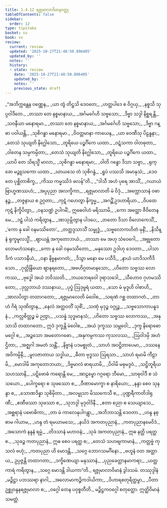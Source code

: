 ```yaml
---
title: 1.4.12 ရဇ္ဇုမာလာဝိမာနဝတ္ထု
tableOfContents: false
sidebar:
  order: 12
type: tipitaka
basket: su
book: vv
review:
  current: review
  updated: '2025-10-27T21:48:50.896405'
  updated_by: ''
  notes: ''
  history:
  - state: review
    date: '2025-10-27T21:48:50.896405'
    updated_by: ''
    notes: ''
    previous_state: draft
---
```



<ReviewStatus review={frontmatter.review} showDetails={true} />

<HypothesisAnnotation frontmatter={frontmatter} />

<DynamicBreadcrumb />

<Division number="826" book="vv" e="ch" v="19" p="69">

<Paragraph number="664" type="verses" book="vv">
_“အဘိက္ကန္တေန ဝဏ္ဏေန,_  
_ယာ တွံ တိဋ္ဌသိ ဒေဝတေ;_  
_ဟတ္ထပါဒေ စ ဝိဂ္ဂယှ,_  
_နစ္စသိ သုပ္ပဝါဒိတေ._  

</Paragraph>

</Division>
<Division number="827" book="vv" e="ch" v="19" p="69">

<Paragraph number="665" type="verses" book="vv">
_တဿာ တေ နစ္စမာနာယ,_  
_အင်္ဂမင်္ဂေဟိ သဗ္ဗသော;_  
_ဒိဗ္ဗာ သဒ္ဒါ နိစ္ဆရန္တိ,_  
_သဝနီယာ မနောရမာ._  

</Paragraph>

</Division>
<Division number="828" book="vv" e="ch" v="19" p="69">

<Paragraph number="666" type="verses" book="vv">
_တဿာ တေ နစ္စမာနာယ,_  
_အင်္ဂမင်္ဂေဟိ သဗ္ဗသော;_  
_ဒိဗ္ဗာ ဂန္ဓာ ပဝါယန္တိ,_  
_သုစိဂန္ဓာ မနောရမာ._  

</Paragraph>

</Division>
<Division number="829" book="vv" e="ch" v="19" p="69">

<Paragraph number="667" type="verses" book="vv">
_ဝိဝတ္တမာနာ ကာယေန,_  
_ယာ ဝေဏီသု ပိဠန္ဓနာ;_  
_တေသံ သုယျတိ နိဂ္ဃေါသော,_  
_တူရိယေ ပဉ္စင်္ဂိကေ ယထာ._  

</Paragraph>

</Division>
<Division number="830" book="vv" e="ch" v="19" p="69">

<Paragraph number="668" type="verses" book="vv">
_ဝဋံသကာ ဝါတဓုတာ,_  
_ဝါတေန သမ္ပကမ္ပိတာ;_  
_တေသံ သုယျတိ နိဂ္ဃေါသော,_  
_တူရိယေ ပဉ္စင်္ဂိကေ ယထာ._  

</Paragraph>

</Division>
<Division number="831" book="vv" e="ch" v="19" p="69">

<Paragraph number="669" type="verses" book="vv">
_ယာပိ တေ သိရသ္မိံ မာလာ,_  
_သုစိဂန္ဓာ မနောရမာ;_  
_ဝါတိ ဂန္ဓော ဒိသာ သဗ္ဗာ,_  
_ရုက္ခော မဉ္ဇူသကော ယထာ._  

</Paragraph>

</Division>
<Division number="832" book="vv" e="ch" v="19" p="69">

<Paragraph number="670" type="verses" book="vv">
_ဃာယသေ တံ သုစိဂန္ဓံ,_  
_ရူပံ ပဿသိ အမာနုသံ;_  
_ဒေဝတေ ပုစ္ဆိတာစိက္ခ,_  
_ကိဿ ကမ္မဿိဒံ ဖလန်”တိ._  

</Paragraph>

</Division>
<Division number="833" book="vv" e="ch" v="19" p="69">

<Paragraph number="671" type="verses" book="vv">
_“ဒါသီ အဟံ ပုရေ အာသိံ,_  
_ဂယာယံ ဗြာဟ္မဏဿဟံ;_  
_အပ္ပပုညာ အလက္ခိကာ,_  
_ရဇ္ဇုမာလာတိ မံ ဝိဒုံ._  

</Paragraph>

</Division>
<Division number="834" book="vv" e="ch" v="19" p="69">

<Paragraph number="672" type="verses" book="vv">
_အက္ကောသာနံ ဝဓာနဉ္စ,_  
_တဇ္ဇနာယ စ ဥဂ္ဂတာ;_  
_ကုဋံ ဂဟေတွာ နိက္ခမ္မ,_  
_အဂဉ္ဆိံ ဥဒဟာရိယာ._  

</Paragraph>

</Division>
<Division number="835" book="vv" e="ch" v="19" p="70">

<Paragraph number="673" type="verses" book="vv">
_ဝိပထေ ကုဋံ နိက္ခိပိတွာ,_  
_ဝနသဏ္ဍံ ဥပါဂမိံ;_  
ဣဓေဝါဟံ မရိဿာမိ,_  
_ကော အတ္ထော ဇီဝိတေန မေ._  

</Paragraph>

</Division>
<Division number="836" book="vv" e="ch" v="19" p="70">

<Paragraph number="674" type="verses" book="vv">
_ဒဠှံ ပါသံ ကရိတွာန,_  
_အာသုမ္ဘိတွာန ပါဒပေ;_  
_တတော ဒိသာ ဝိလောကေသိံ,_  
_‘ကော နု ခေါ ဝနမဿိတော’._  

</Paragraph>

</Division>
<Division number="837" book="vv" e="ch" v="19" p="70">

<Paragraph number="675" type="verses" book="vv">
_တတ္ထဒ္ဒသာသိံ သမ္ဗုဒ္ဓံ,_  
_သဗ္ဗလောကဟိတံ မုနိံ;_  
_နိသိန္နံ ရုက္ခမူလသ္မိံ,_  
_ဈာယန္တံ အကုတောဘယံ._  

</Paragraph>

</Division>
<Division number="838" book="vv" e="ch" v="19" p="70">

<Paragraph number="676" type="verses" book="vv">
_တဿာ မေ အဟု သံဝေဂေါ,_  
_အဗ္ဘုတော လောမဟံသနော;_  
_ကော နု ခေါ ဝနမဿိတော,_  
_မနုဿော ဥဒါဟု ဒေဝတာ._  

</Paragraph>

</Division>
<Division number="839" book="vv" e="ch" v="19" p="70">

<Paragraph number="677" type="verses" book="vv">
_ပါသာဒိကံ ပသာဒနီယံ,_  
_ဝနာ နိဗ္ဗနမာဂတံ;_  
_ဒိသွာ မနော မေ ပသီဒိ,_  
_နာယံ ယာဒိသကီဒိသော._  

</Paragraph>

</Division>
<Division number="840" book="vv" e="ch" v="19" p="70">

<Paragraph number="678" type="verses" book="vv">
_ဂုတ္တိန္ဒြိယော ဈာနရတော,_  
_အဗဟိဂ္ဂတမာနသော;_  
_ဟိတော သဗ္ဗဿ လောကဿ,_  
_ဗုဒ္ဓေါ အယံ ဘဝိဿတိ._  

</Paragraph>

</Division>
<Division number="841" book="vv" e="ch" v="19" p="70">

<Paragraph number="679" type="verses" book="vv">
_ဘယဘေရဝေါ ဒုရာသဒေါ,_  
_သီဟောဝ ဂုဟမဿိတော;_  
_ဒုလ္လဘာယံ ဒဿနာယ,_  
_ပုပ္ဖံ ဩဒုမ္ဗရံ ယထာ._  

</Paragraph>

</Division>
<Division number="842" book="vv" e="ch" v="19" p="70">

<Paragraph number="680" type="verses" book="vv">
_သော မံ မုဒူဟိ ဝါစာဟိ,_  
_အာလပိတွာ တထာဂတော;_  
_ရဇ္ဇုမာလေတိ မံဝေါစ,_  
_သရဏံ ဂစ္ဆ တထာဂတံ._  

</Paragraph>

</Division>
<Division number="843" book="vv" e="ch" v="19" p="70">

<Paragraph number="681" type="verses" book="vv">
_တာဟံ ဂိရံ သုဏိတွာန,_  
_နေလံ အတ္ထဝတိံ သုစိံ;_  
_သဏှံ မုဒုဉ္စ ဝဂ္ဂုဉ္စ,_  
_သဗ္ဗသောကာပနူဒနံ._  

</Paragraph>

</Division>
<Division number="844" book="vv" e="ch" v="19" p="70">

<Paragraph number="682" type="verses" book="vv">
_ကလ္လစိတ္တဉ္စ မံ ဉတွာ,_  
_ပသန္နံ သုဒ္ဓမာနသံ;_  
_ဟိတော သဗ္ဗဿ လောကဿ,_  
_အနုသာသိ တထာဂတော._  

</Paragraph>

</Division>
<Division number="845" book="vv" e="ch" v="19" p="70">

<Paragraph number="683" type="verses" book="vv">
ဣဒံ ဒုက္ခန္တိ မံဝေါစ,_  
_အယံ ဒုက္ခဿ သမ္ဘဝေါ;_  
_ဒုက္ခ နိရောဓော မဂ္ဂေါ စ,_  
_အဉ္ဇသော အမတောဂဓော._  

</Paragraph>

</Division>
<Division number="846" book="vv" e="ch" v="19" p="71">

<Paragraph number="684" type="verses" book="vv">
_အနုကမ္ပကဿ ကုသလဿ,_  
_ဩဝါဒမှိ အဟံ ဌိတာ;_  
_အဇ္ဈဂါ အမတံ သန္တိံ,_  
_နိဗ္ဗာနံ ပဒမစ္စုတံ._  

</Paragraph>

</Division>
<Division number="847" book="vv" e="ch" v="19" p="71">

<Paragraph number="685" type="verses" book="vv">
_သာဟံ အဝဋ္ဌိတာပေမာ,_  
_ဒဿနေ အဝိကမ္ပိနီ;_  
_မူလဇာတာယ သဒ္ဓါယ,_  
_ဓီတာ ဗုဒ္ဓဿ ဩရသာ._  

</Paragraph>

</Division>
<Division number="848" book="vv" e="ch" v="19" p="71">

<Paragraph number="686" type="verses" book="vv">
_သာဟံ ရမာမိ ကီဠာမိ,_  
_မောဒါမိ အကုတောဘယာ;_  
_ဒိဗ္ဗမာလံ ဓာရယာမိ,_  
_ပိဝါမိ မဓုမဒ္ဒဝံ._  

</Paragraph>

</Division>
<Division number="849" book="vv" e="ch" v="19" p="71">

<Paragraph number="687" type="verses" book="vv">
_သဋ္ဌိတူရိယသဟဿာနိ,_  
_ပဋိဗောဓံ ကရောန္တိ မေ;_  
_အာဠမ္ဗော ဂဂ္ဂရော ဘီမော,_  
_သာဓုဝါဒီ စ သံသယော._  

</Paragraph>

</Division>
<Division number="850" book="vv" e="ch" v="19" p="71">

<Paragraph number="688" type="verses" book="vv">
_ပေါက္ခရော စ သုဖဿော စ,_  
_ဝီဏာမောက္ခာ စ နာရိယော;_  
_နန္ဒာ စေဝ သုနန္ဒာ စ,_  
_သောဏဒိန္နာ သုစိမှိတာ._  

</Paragraph>

</Division>
<Division number="851" book="vv" e="ch" v="19" p="71">

<Paragraph number="689" type="verses" book="vv">
_အလမ္ဗုသာ မိဿကေသီ စ,_  
_ပုဏ္ဍရီကာတိဒါရုဏီ;_  
_ဧဏီဖဿာ သုဖဿာ စ,_  
_သုဘဒ္ဒါ မုဒုဝါဒိနီ._  

</Paragraph>

</Division>
<Division number="852" book="vv" e="ch" v="19" p="71">

<Paragraph number="690" type="verses" book="vv">
_ဧတာ စညာ စ သေယျာသေ,_  
_အစ္ဆရာနံ ပဗောဓိကာ;_  
_တာ မံ ကာလေနုပါဂန္တွာ,_  
_အဘိဘာသန္တိ ဒေဝတာ._  

</Paragraph>

</Division>
<Division number="853" book="vv" e="ch" v="19" p="71">

<Paragraph number="691" type="verses" book="vv">
_ဟန္ဒ နစ္စာမ ဂါယာမ,_  
_ဟန္ဒ တံ ရမယာမသေ;_  
_နယိဒံ အကတပုညာနံ,_  
_ကတပုညာနမေဝိဒံ._  

</Paragraph>

</Division>
<Division number="854" book="vv" e="ch" v="19" p="71">

<Paragraph number="692" type="verses" book="vv">
_အသောကံ နန္ဒနံ ရမ္မံ,_  
_တိဒသာနံ မဟာဝနံ;_  
_သုခံ အကတပုညာနံ,_  
ဣဓ နတ္ထိ ပရတ္ထ စ._  

</Paragraph>

</Division>
<Division number="855" book="vv" e="ch" v="19" p="71">

<Paragraph number="693" type="verses" book="vv">
_သုခဉ္စ ကတပုညာနံ,_  
ဣဓ စေဝ ပရတ္ထ စ;_  
_တေသံ သဟဗျကာမာနံ,_  
_ကတ္တဗ္ဗံ ကုသလံ ဗဟုံ;_  
_ကတပုညာ ဟိ မောဒန္တိ,_  
_သဂ္ဂေ ဘောဂသမင်္ဂိနော._  

</Paragraph>

</Division>
<Division number="856" book="vv" e="ch" v="19" p="71">

<Paragraph number="694" type="verses" book="vv">
_ဗဟူနံ ဝတ အတ္ထာယ,_  
ဥပ္ပဇ္ဇန္တိ တထာဂတာ;_  
_ဒက္ခိဏေယျာ မနုဿာနံ,_  
_ပုညခေတ္တာနမာကရာ;_  
_ယတ္ထ ကာရံ ကရိတွာန,_  
_သဂ္ဂေ မောဒန္တိ ဒါယကာ”တိ._  


</Paragraph>
</Division>

<Paragraph number="695" type="center" book="vv">
ရဇ္ဇုမာလာဝိမာနံ ဒွါဒသမံ.



</Paragraph>

<Paragraph number="696" type="center" book="vv">
တဿုဒ္ဒါနံ


</Paragraph>

<Paragraph number="697" type="verses" book="vv">
_မဉ္ဇိဋ္ဌာ ပဘဿရာ နာဂါ,_  
_အလောမာကဉ္ဇိကဒါယိကာ;_  
_ဝိဟာရစတုရိတ္ထမ္ဗာ,_  
_ပီတာ ဥစ္ဆုဝန္ဒနရဇ္ဇုမာလာ စ;_  
_ဝဂ္ဂေါ တေန ပဝုစ္စတီတိ._  


</Paragraph>

<Paragraph number="698" type="center" book="vv">
မဉ္ဇိဋ္ဌကဝဂ္ဂေါ စတုတ္ထော.



</Paragraph>

<Paragraph number="699" type="center" book="vv">
ဣတ္ထိဝိမာနံ သမတ္တံ.
</Paragraph>
